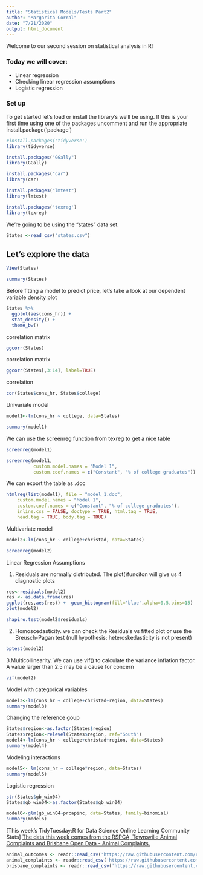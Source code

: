 ```yaml
---
title: "Statistical Models/Tests Part2"
author: "Margarita Corral"
date: "7/21/2020"
output: html_document
---
```

Welcome to our second session on statistical analysis in R!  

### Today we will cover:

- Linear regression
- Checking linear regression assumptions
- Logistic regression

### Set up
To get started let's load or install the library's we'll be using. If this is your first time using one of the packages uncomment and run the appropriate install.package('package')
```r
#install.packages('tidyverse')
library(tidyverse)

install.packages("GGally")
library(GGally)

install.packages("car")
library(car)

install.packages("lmtest")
library(lmtest)

install.packages('texreg')
library(texreg)


```

We're going to be using the "states" data set. 




```r
States <-read_csv("states.csv")
```


## Let's explore the data

```r
View(States)
```

```r
summary(States)
```


Before fitting a model to predict price, let's take a look at our dependent variable 
density plot
```r
States %>% 
  ggplot(aes(cons_hr)) +
  stat_density() + 
  theme_bw()
```

correlation matrix
```r
ggcorr(States)
```
correlation matrix
```r
ggcorr(States[,3:14], label=TRUE)
```

correlation
```r
cor(States$cons_hr, States$college)

```


Univariate model
```r
model1<-lm(cons_hr ~ college, data=States)

summary(model1)

```
We can use the screenreg function from texreg to get a nice table

```r
screenreg(model1)
```

```r
screenreg(model1, 
          custom.model.names = "Model 1",  
          custom.coef.names = c("Constant", "% of college graduates"))
```
We can export the table as .doc
```r
htmlreg(list(model1), file = "model_1.doc", 
    custom.model.names = "Model 1",  
    custom.coef.names = c("Constant", "% of college graduates"),
    inline.css = FALSE, doctype = TRUE, html.tag = TRUE, 
    head.tag = TRUE, body.tag = TRUE)
```



Multivariate model
```r
model2<-lm(cons_hr ~ college+christad, data=States)
```

```r
screenreg(model2)
```

Linear Regression Assumptions

1. Residuals are normally distributed. The plot()funciton will give us 4 diagnostic plots
```r
res<-residuals(model2)
res <- as.data.frame(res)
ggplot(res,aes(res)) +  geom_histogram(fill='blue',alpha=0.5,bins=15)
plot(model2)

```
```r
shapiro.test(model2$residuals)

```



2. Homoscedasticity. we can check the Residuals vs fitted plot or use the Breusch-Pagan test (null hypothesis: heteroskedasticity is not present)
```r
bptest(model2)
```

3.Multicollinearity. We can use vif() to calculate the variance inflation factor. A value larger than 2.5 may be a cause for concern
```r
vif(model2)
```

Model with categorical variables
```r
model3<-lm(cons_hr ~ college+christad+region, data=States)
summary(model3)
```

Changing the reference goup
```r
States$region<-as.factor(States$region)
States$region<-relevel(States$region, ref="South")
model4<-lm(cons_hr ~ college+christad+region, data=States)
summary(model4)
```
Modeling interactions
```r
model5<- lm(cons_hr ~ college*region, data=States)
summary(model5)
```


Logistic regression
```r
str(States$gb_win04)
States$gb_win04<-as.factor(States$gb_win04)
```

```r
model6<-glm(gb_win04~prcapinc, data=States, family=binomial)
summary(model6)
```







[This week's TidyTuesday:R for Data Science Online Learning Community Stats]
[The data this week comes from the RSPCA, Townsville Animal Complaints and Brisbane Open Data - Animal Complaints.](https://github.com/rfordatascience/tidytuesday/blob/master/data/2020/2020-07-21/readme.md)

```r


animal_outcomes <- readr::read_csv('https://raw.githubusercontent.com/rfordatascience/tidytuesday/master/data/2020/2020-07-21/animal_outcomes.csv')
animal_complaints <- readr::read_csv('https://raw.githubusercontent.com/rfordatascience/tidytuesday/master/data/2020/2020-07-21/animal_complaints.csv')
brisbane_complaints <- readr::read_csv('https://raw.githubusercontent.com/rfordatascience/tidytuesday/master/data/2020/2020-07-21/brisbane_complaints.csv')

```


